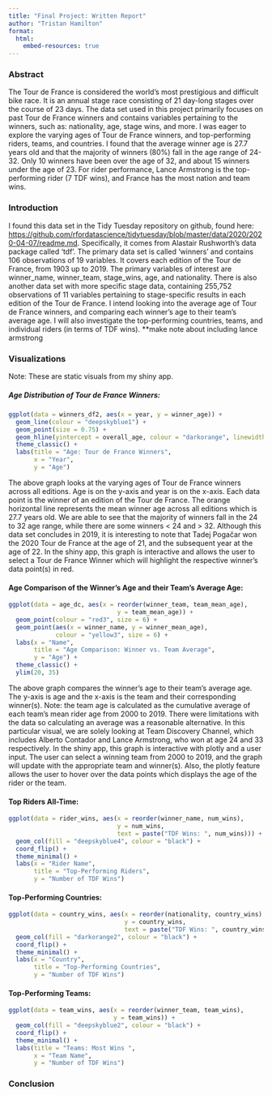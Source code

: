 ```yaml
---
title: "Final Project: Written Report"
author: "Tristan Hamilton"
format: 
  html:
    embed-resources: true
---
```


### Abstract

The Tour de France is considered the world's most prestigious and difficult bike race. It is an annual stage race consisting of 21 day-long stages over the course of 23 days. The data set used in this project primarily focuses on past Tour de France winners and contains variables pertaining to the winners, such as: nationality, age, stage wins, and more. I was eager to explore the varying ages of Tour de France winners, and top-performing riders, teams, and countries. I found that the average winner age is 27.7 years old and that the majority of winners (80%) fall in the age range of 24-32. Only 10 winners have been over the age of 32, and about 15 winners under the age of 23. For rider performance, Lance Armstrong is the top-performing rider (7 TDF wins), and France has the most nation and team wins. 



### Introduction

I found this data set in the Tidy Tuesday repository on github, found here: <https://github.com/rfordatascience/tidytuesday/blob/master/data/2020/2020-04-07/readme.md>. Specifically, it comes from Alastair Rushworth's data package called 'tdf'. The primary data set is called 'winners' and contains 106 observations of 19 variables. It covers each edition of the Tour de France, from 1903 up to 2019. The primary variables of interest are winner_name, winner_team, stage_wins, age, and nationality. There is also another data set with more specific stage data, containing 255,752 observations of 11 variables pertaining to stage-specific results in each edition of the Tour de France. I intend looking into the average age of Tour de France winners, and comparing each winner's age to their team's average age. I will also investigate the top-performing countries, teams, and individual riders (in terms of TDF wins). 
**make note about including lance armstrong



### Visualizations 

Note: These are static visuals from my shiny app. 

##### Age Distribution of Tour de France Winners:
```r
ggplot(data = winners_df2, aes(x = year, y = winner_age)) +
  geom_line(colour = "deepskyblue1") +
  geom_point(size = 0.75) +
  geom_hline(yintercept = overall_age, colour = "darkorange", linewidth = 0.5) +
  theme_classic() +
  labs(title = "Age: Tour de France Winners",
       x = "Year",
       y = "Age") 
```
The above graph looks at the varying ages of Tour de France winners across all editions. Age is on the y-axis and year is on the x-axis. Each data point is the winner of an edition of the Tour de France. The orange horizontal line represents the mean winner age across all editions which is 27.7 years old. We are able to see that the majority of winners fall in the 24 to 32 age range, while there are some winners < 24 and > 32. Although this data set concludes in 2019, it is interesting to note that Tadej Pogačar won the 2020 Tour de France at the age of 21, and the subsequent year at the age of 22. In the shiny app, this graph is interactive and allows the user to select a Tour de France Winner which will highlight the respective winner's data point(s) in red. 

#### Age Comparison of the Winner's Age and their Team's Average Age:
```r
ggplot(data = age_dc, aes(x = reorder(winner_team, team_mean_age), 
                              y = team_mean_age)) +
  geom_point(colour = "red3", size = 6) +
  geom_point(aes(x = winner_name, y = winner_mean_age), 
             colour = "yellow3", size = 6) +
  labs(x = "Name",
       title = "Age Comparison: Winner vs. Team Average",
       y = "Age") +
  theme_classic() +
  ylim(20, 35)
```
The above graph compares the winner's age to their team's average age. The y-axis is age and the x-axis is the team and their corresponding winner(s). Note: the team age is calculated as the cumulative average of each team's mean rider age from 2000 to 2019. There were limitations with the data so calculating an average was a reasonable alternative. In this particular visual, we are solely looking at Team Discovery Channel, which includes Alberto Contador and Lance Armstrong, who won at age 24 and 33 respectively. In the shiny app, this graph is interactive with plotly and a user input. The user can select a winning team from 2000 to 2019, and the graph will update with the appropriate team and winner(s). Also, the plotly feature allows the user to hover over the data points which displays the age of the rider or the team. 



#### Top Riders All-Time:
```r
ggplot(data = rider_wins, aes(x = reorder(winner_name, num_wins), 
                              y = num_wins, 
                              text = paste("TDF Wins: ", num_wins))) +
  geom_col(fill = "deepskyblue4", colour = "black") +
  coord_flip() +
  theme_minimal() +
  labs(x = "Rider Name",
       title = "Top-Performing Riders",
       y = "Number of TDF Wins")
```

#### Top-Performing Countries:
```r
ggplot(data = country_wins, aes(x = reorder(nationality, country_wins), 
                                y = country_wins, 
                                text = paste("TDF Wins: ", country_wins))) +
  geom_col(fill = "darkorange2", colour = "black") +
  coord_flip() +
  theme_minimal() +
  labs(x = "Country",
       title = "Top-Performing Countries",
       y = "Number of TDF Wins")
```

#### Top-Performing Teams:
```r
ggplot(data = team_wins, aes(x = reorder(winner_team, team_wins), 
                             y = team_wins)) +
  geom_col(fill = "deepskyblue2", colour = "black") +
  coord_flip() +
  theme_minimal() +
  labs(title = "Teams: Most Wins ",
       x = "Team Name",
       y = "Number of TDF Wins")
```


### Conclusion 